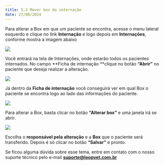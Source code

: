 ```yaml
---
title: 5.2 Mover box da internação
date: 27/08/2024
---
```


Para alterar a Box em que um paciente se encontra, acesse o menu lateral esquerdo e clique no link **Internação** e logo depois em **Internações**, conforme mostra a imagem abaixo

<img src="/imagem-1.0-link-internacoes.webp" />

Você entrará na tela de Internações, onde estarão todos os pacientes internados. No campo **Ficha de internação **clique no botão **“Abrir”** no paciente que deseja realizar a alteração.

<img src="/imagem-1.1-selecionando-o-paciente-1.webp" />

Já dentro da **Ficha de internação** você conseguirá ver em qual Box o paciente se encontra logo ao lado das informações do paciente.

<img src="/imagem-1.2-ficha-de-internacao.webp" />

Para alterar a Box, basta clicar no botão **“Alterar box”** e uma janela irá se abrir.

<img src="/imagem-1.3-alterar-a-box.webp" />

Escolha o **responsável pela alteração** e a **Box** que o paciente será transferido. Depois é só clicar no botão **“Salvar”** e pronto.

Se ficou alguma dúvida sobre esse tema, entre em contato com o nosso suporte técnico pelo e-mail **suporte@loopvet.com.br**
